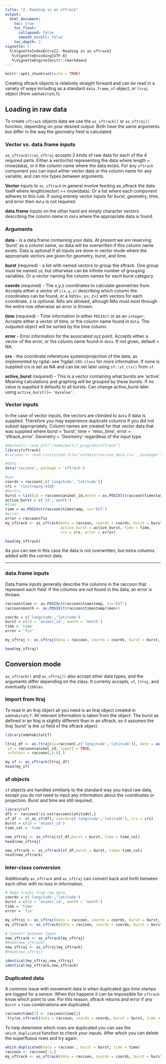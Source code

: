 ```yaml
---
title: "2. Reading in an sftrack"
output:
  html_document:
    toc: true
    toc_float:
      collapsed: false
      smooth_scroll: false
    toc_depth: 2
vignette: >
  %\VignetteIndexEntry{2. Reading in an sftrack}
   %\VignetteEncoding{UTF-8}
   %\VignetteEngine{knitr::rmarkdown}
---
```

```r
knitr::opts_chunk$set(echo = TRUE)
```
Creating sftrack objects is relatively straight forward and can be read in a variety of ways including as a standard `data.frame`, `sf` object, or `ltraj` object (from `adehabitatLT`).  


## Loading in raw data

To create `sftrack` objects data we use the `as_sftrack()` or `as_sftraj()` function, depending on your desired output. Both have the same arguments but differ in the way the geometry field is calculated.  

### Vector vs. data.frame inputs

`as_sftrack()/as_sftraj` accepts 2 kinds of raw data for each of the 4 required parts. Either a vector/list representing the data where length = nrow(data), or it the column name where the data exists. For any `sftrack` component you can input either vector data or the column name for any variable, and can mix types between arguments.

**Vector** inputs to `as_sftrack` in general involve feeding as_sftrack the data itself where length(vector) == nrow(data). Or a list where each component adheres to this rule. If using entirely vector inputs for burst, geometry, time, and error then `data` is not required. 

**data.frame** inputs on the other hand are simply character vectors describing the column name in `data` where the appropriate data is found.

### Arguments 

**data** - is a data.frame containing your data. At present we are reserving 'burst' as a column name, so data will be overwritten if this column name exists. Data is optional if all inputs are done in vector mode where the appropriate vectors are given for geometry, burst, and time.   

**burst** (required) - a list with named vectors to group the sftrack. One group must be named `id`, but otherwise can be infinite number of grouping variables. Or a vector naming the column names for each burst category.     

**coords** (required) - The x,y,z coordinates to calculate geometries from. Accepts either a vector of `c(x,y,z)` describing which column the coordinates can be found, or a list(x=, y=, z=) with vectors for each coordinate. z is optional. NAs are allowed, alhough NAs must exist through the entire row otherwise an error is thrown.  

**time** (required) - Time information in either `POSIXct` or as an `integer`. Accepts either a vector of time, or the column name found in `data`. The outputed object will be sorted by the time column.  

**error** - Error information for the associated xyz point. Accepts either a vector of the error, or the column name found in `data`. If not given, default = NA.

**crs** - the coordinate references system/projection of the data, as implemented by rgdal. see ?rgdal::`CRS-class` for more information. If none is supplied crs is set as NA and can be set later using `sf::st_crs()` from `sf`.  

**active_burst** (required) - This is a vector containing what bursts are 'active'. Meaning calculations and graphing will be grouped by these bursts. If no value is supplied it defaults to all bursts. Can change active_burst later using `active_burst()<-'myvalue'`. 


### Vector inputs

In the case of vector inputs, the vectors are cbinded to `data` if data is supplied. Therefore you may experience duplicate columns if you did not subset appropriately. Column names are created for that vector data that was supplied where burst = 'burst', time = 'reloc_time', error = 'sftrack_error'. Geometry = 'Geometry' regardless of the input type.


```r
#devtools::load_all("/home/matt/r_programs/sftrack")
library(sftrack)
#raccoon <- read.csv(system.file('extdata/raccoon_data.csv', package='sftrack'))

#data
data('raccoon', package = 'sftrack')

#xyz
coords = raccoon[,c('longitude','latitude')]
crs = '+init=epsg:4326'
#bursts
burst = list(id = raccoon$animal_id,month = as.POSIXlt(raccoon$timestamp)$mon+1)
active_burst = c('id','month')
#time
time = as.POSIXct(raccoon$timestamp, tz='EST')
#error
error = raccoon$fix
my_sftrack <- as_sftrack(data = raccoon, coords = coords, burst = burst, 
                         active_burst = active_burst, time = time, 
                         crs = crs, error = error)

head(my_sftrack)

```

As you can see in this case the data is not overwritten, but extra columns added with the correct data.

-------------

### data.frame inputs  

Data.frame inputs generally describe the columns in the raccoon that represent each field. If the columns are not found in the data, an error is thrown. 


```r
raccoon$time <- as.POSIXct(raccoon$timestamp, tz='EST')
raccoon$month <- as.POSIXlt(raccoon$timestamp)$mon+1

coords = c('longitude','latitude')
burst = c(id = 'animal_id', month = 'month')
time = 'time'
error = 'fix'

my_sftraj <- as_sftraj(data = raccoon, coords = coords, burst = burst, time = time, error = error)

head(my_sftraj)
```

## Conversion mode

`as_sftrack()` and `as_sftraj()` also accept other data types, and the arguments differ depending on the class. It currenly accepts, `sf`, `ltraj`, and eventually `tibbles`. 

### Import from ltraj
To read in an ltraj object all you need is an ltraj object created in `adehabitatLT`. All relevant information is taken from the object. The burst as defined in an ltraj is slightly different than in an sftrack, so it assumes the ltraj 'burst' is the `id` field of the sftrack object.

```r
library(adehabitatLT)

ltraj_df <- as.ltraj(xy=raccoon[,c('longitude','latitude')], date = as.POSIXct(raccoon$timestamp),
 id = raccoon$animal_id, typeII = TRUE,
 infolocs = raccoon[,1:6] )

my_sf <- as_sftrack(ltraj_df)
head(my_sf)


```

### sf objects
`sf` objects are handled similiarly to the standard way you input raw data, except you do not need to input any information about the coordinates or projection. Burst and time are still required.

```r
library(sf)
df1 <- raccoon[!is.na(raccoon$latitude),]
sf_df <- st_as_sf(df1, coords=c('longitude','latitude'), crs = crs)
burst = c(id = 'animal_id')
time_col = 'time'

new_sftraj <- as_sftraj(sf_df,burst = burst, time = time_col) 
head(new_sftraj)

new_sftrack <- as_sftrack(sf_df,burst = burst, time= time_col) 
head(new_sftrack)

```

### Inter-class conversion
Additionally `as_sftrack` and `as_sftraj` can convert back and forth between each other with no loss in information.

```r
# Make tracks from raw data
coords = c('longitude','latitude')
burst = c(id = 'animal_id', month = 'month')
time = 'time'
error = 'fix'

my_sftraj <- as_sftraj(data = raccoon, coords = coords, burst = burst, time = time, error = error)
my_sftrack <- as_sftrack(data = raccoon, coords = coords, burst = burst, time = time, error = error)

# Convert between types
new_sftrack <- as_sftrack(my_sftraj)
#head(new_sftrack)
new_sftraj <- as_sftraj(my_sftrack)
#head(new_sftraj)

identical(my_sftraj,new_sftraj)
identical(my_sftrack,new_sftrack)
```
### Duplicated data
A common issue with movement data is when duplicated gps time stamps are logged for a sensor. When this happens it can be impossible for `sftrack` know which point to use. For this reason, sftrack returns and error if any `burst` + `time` combinations are duplicated. 


```r

raccoon$time[1] <- raccoon$time[2]
 try(as_sftrack(data = raccoon, coords = coords, burst = burst, time = time, error = error))

```
To help determine which rows are duplicated you can use the `which_duplicated` function to check your inputs. After which you can delete the superfluous rows and try again:

```r
which_duplicated(data = raccoon , burst = burst, time = time)
raccoon <- raccoon[-2,]
my_sftrack <- as_sftrack(data = raccoon, coords = coords, burst = burst, time = time, error = error)

```
